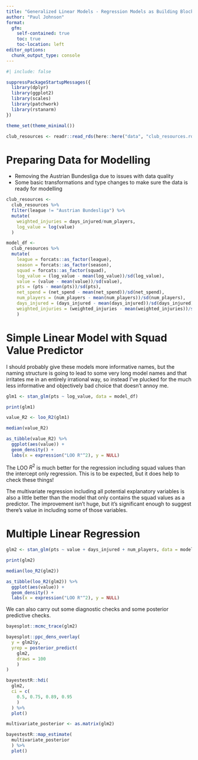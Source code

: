 ```yaml
---
title: "Generalized Linear Models - Regression Models as Building Blocks"
author: "Paul Johnson"
format:
  gfm:
    self-contained: true
    toc: true
    toc-location: left
editor_options: 
  chunk_output_type: console
---
```


```r
#| include: false

suppressPackageStartupMessages({
  library(dplyr)
  library(ggplot2)
  library(scales)
  library(patchwork)
  library(rstanarm)
})

theme_set(theme_minimal())

club_resources <- readr::read_rds(here::here("data", "club_resources.rds"))

```

# Preparing Data for Modelling

-   Removing the Austrian Bundesliga due to issues with data quality
-   Some basic transformations and type changes to make sure the data is ready for modelling

```r

club_resources <-
  club_resources %>%
  filter(league != "Austrian Bundesliga") %>%
  mutate(
    weighted_injuries = days_injured/num_players,
    log_value = log(value)
  )

model_df <- 
  club_resources %>%
  mutate(
    league = forcats::as_factor(league),
    season = forcats::as_factor(season),
    squad = forcats::as_factor(squad),
    log_value = (log_value - mean(log_value))/sd(log_value),
    value = (value - mean(value))/sd(value),
    pts = (pts - mean(pts))/sd(pts),
    net_spend = (net_spend - mean(net_spend))/sd(net_spend),
    num_players = (num_players - mean(num_players))/sd(num_players),
    days_injured = (days_injured - mean(days_injured))/sd(days_injured),
    weighted_injuries = (weighted_injuries - mean(weighted_injuries))/sd(weighted_injuries)
    )

```

# Simple Linear Model with Squad Value Predictor

I should probably give these models more informative names, but the naming structure is going to lead to some very long model names and that irritates me in an entirely irrational way, so instead I've plucked for the much less informative and objectively bad choice that doesn't annoy me.

```r

glm1 <- stan_glm(pts ~ log_value, data = model_df)

print(glm1)

value_R2 <- loo_R2(glm1)

median(value_R2)

as_tibble(value_R2) %>%
  ggplot(aes(value)) +
  geom_density() +
  labs(x = expression("LOO R"^2), y = NULL)

```

The LOO $R^2$ is much better for the regression including squad values than the intercept only regression. This is to be expected, but it does help to check these things!

The multivariate regression including all potential explanatory variables is also a little better than the model that only contains the squad values as a predictor.  The improvement isn't huge, but it's significant enough to suggest there's value in including some of those variables.

# Multiple Linear Regression

```r

glm2 <- stan_glm(pts ~ value + days_injured + num_players, data = model_df)

print(glm2)

median(loo_R2(glm2))

as_tibble(loo_R2(glm2)) %>%
  ggplot(aes(value)) +
  geom_density() +
  labs(x = expression("LOO R"^2), y = NULL)

```

We can also carry out some diagnostic checks and some posterior predictive checks.

```r

bayesplot::mcmc_trace(glm2) 

bayesplot::ppc_dens_overlay(
  y = glm2$y,
  yrep = posterior_predict(
    glm2,
    draws = 100
    )
)

```

```r
bayestestR::hdi(
  glm2,
  ci = c(
    0.5, 0.75, 0.89, 0.95
    )
  ) %>%
  plot()

multivariate_posterior <- as.matrix(glm2)

bayestestR::map_estimate(
  multivariate_posterior
  ) %>%
  plot()

```
